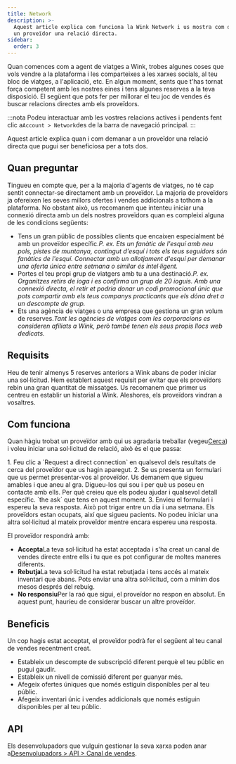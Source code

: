 ```yaml
---
title: Network
description: >-
  Aquest article explica com funciona la Wink Network i us mostra com demanar a
  un proveïdor una relació directa.
sidebar:
  order: 3
---
```


Quan comences com a agent de viatges a Wink, trobes algunes coses que vols vendre a la plataforma i les comparteixes a les xarxes socials, al teu bloc de viatges, a l'aplicació, etc.
En algun moment, sents que t'has tornat força competent amb les nostres eines i tens algunes reserves a la teva disposició.
El següent que pots fer per millorar el teu joc de vendes és buscar relacions directes amb els proveïdors.

:::nota
Podeu interactuar amb les vostres relacions actives i pendents fent clic a`Account > Network`des de la barra de navegació principal.
:::

Aquest article explica quan i com demanar a un proveïdor una relació directa que pugui ser beneficiosa per a tots dos.

## Quan preguntar

Tingueu en compte que, per a la majoria d'agents de viatges, no té cap sentit connectar-se directament amb un proveïdor. La majoria de proveïdors ja ofereixen les seves millors ofertes i vendes addicionals a tothom a la plataforma.
No obstant això, us recomanem que intenteu iniciar una connexió directa amb un dels nostres proveïdors quan es compleixi alguna de les condicions següents:

* Tens un gran públic de possibles clients que encaixen especialment bé amb un proveïdor específic.*P. ex. Ets un fanàtic de l'esquí amb neu pols, pistes de muntanya, contingut d'esquí i tots els teus seguidors són fanàtics de l'esquí. Connectar amb un allotjament d'esquí per demanar una oferta única entre setmana o similar és intel·ligent.*
* Portes el teu propi grup de viatgers amb tu a una destinació.*P. ex. Organitzes retirs de ioga i es confirma un grup de 20 ioguis. Amb una connexió directa, el retir et podria donar un codi promocional únic que pots compartir amb els teus companys practicants que els dóna dret a un descompte de grup.*
* Ets una agència de viatges o una empresa que gestiona un gran volum de reserves.*Tant les agències de viatges com les corporacions es consideren afiliats a Wink, però també tenen els seus propis llocs web dedicats.*

## Requisits

Heu de tenir almenys 5 reserves anteriors a Wink abans de poder iniciar una sol·licitud.
Hem establert aquest requisit per evitar que els proveïdors rebin una gran quantitat de missatges. Us recomanem que primer us centreu en establir un historial a Wink. Aleshores, els proveïdors vindran a vosaltres.

## Com funciona

Quan hàgiu trobat un proveïdor amb qui us agradaria treballar (vegeu[Cerca](/studio/search/)) i voleu iniciar una sol·licitud de relació, això és el que passa:

<Steps>
  1. Feu clic a `Request a direct connection` en qualsevol dels resultats de cerca del proveïdor que us hagin aparegut.
  2. Se us presenta un formulari que us permet presentar-vos al proveïdor. Us demanem que sigueu amables i que aneu al gra. Digueu-los qui sou i per què us poseu en contacte amb ells. Per què creieu que els podeu ajudar i qualsevol detall específic. `the ask` que tens en aquest moment.
  3. Envieu el formulari i espereu la seva resposta. Això pot trigar entre un dia i una setmana. Els proveïdors estan ocupats, així que sigueu pacients. No podeu iniciar una altra sol·licitud al mateix proveïdor mentre encara espereu una resposta.
</Steps>


El proveïdor respondrà amb:

* **Accepta**La teva sol·licitud ha estat acceptada i s'ha creat un canal de vendes directe entre ells i tu que es pot configurar de moltes maneres diferents.
* **Rebutja**La teva sol·licitud ha estat rebutjada i tens accés al mateix inventari que abans. Pots enviar una altra sol·licitud, com a mínim dos mesos després del rebuig.
* **No responsiu**Per la raó que sigui, el proveïdor no respon en absolut. En aquest punt, hauríeu de considerar buscar un altre proveïdor.

## Beneficis

Un cop hagis estat acceptat, el proveïdor podrà fer el següent al teu canal de vendes recentment creat.

* Estableix un descompte de subscripció diferent perquè el teu públic en pugui gaudir.
* Estableix un nivell de comissió diferent per guanyar més.
* Afegeix ofertes úniques que només estiguin disponibles per al teu públic.
* Afegeix inventari únic i vendes addicionals que només estiguin disponibles per al teu públic.

## API

Els desenvolupadors que vulguin gestionar la seva xarxa poden anar a[Desenvolupadors > API > Canal de vendes](/developers/apis/#sales-channel-api).

